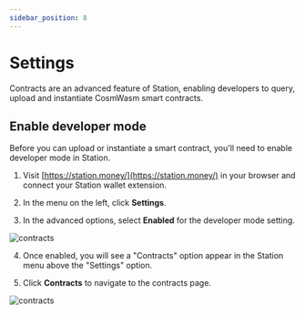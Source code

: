 ```yaml
---
sidebar_position: 8
---
```


# Settings

Contracts are an advanced feature of Station, enabling developers to query, upload and instantiate CosmWasm smart contracts. 

## Enable developer mode

Before you can upload or instantiate a smart contract, you'll need to enable developer mode in Station. 

1. Visit [https://station.money/](https://station.money/) in your browser and connect your Station wallet extension. 

2. In the menu on the left, click **Settings**. 

3. In the advanced options, select **Enabled** for the developer mode setting. 

<img
    className="readme-img-lg"
    src="/img/screens/contracts/contracts-1.png"
    alt="contracts"
/>

4. Once enabled, you will see a "Contracts" option appear in the Station menu above the "Settings" option. 

5. Click **Contracts** to navigate to the contracts page. 

<img
    className="readme-img-lg"
    src="/img/screens/contracts/contracts-2.png"
    alt="contracts"
/>